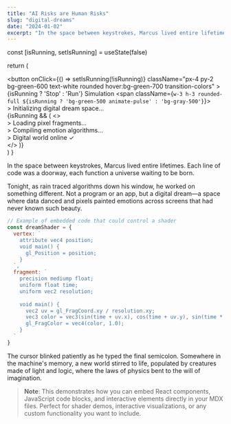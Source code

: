 ```yaml
---
title: "AI Risks are Human Risks"
slug: "digital-dreams"
date: "2024-01-02"
excerpt: "In the space between keystrokes, Marcus lived entire lifetimes..."
---
```



  const [isRunning, setIsRunning] = useState(false)
  
  return (
    <div className="not-prose my-8 p-6 bg-gray-900 rounded-lg text-green-400 font-mono">
      <div className="flex items-center gap-4 mb-4">
        <button 
          onClick={() => setIsRunning(!isRunning)}
          className="px-4 py-2 bg-green-600 text-white rounded hover:bg-green-700 transition-colors"
        >
          {isRunning ? 'Stop' : 'Run'} Simulation
        </button>
        <span className={`w-3 h-3 rounded-full ${isRunning ? 'bg-green-500 animate-pulse' : 'bg-gray-500'}`}></span>
      </div>
      <div className="space-y-1">
        <div>&gt; Initializing digital dream space...</div>
        {isRunning && (
          <>
            <div className="animate-pulse">&gt; Loading pixel fragments...</div>
            <div className="animate-pulse delay-100">&gt; Compiling emotion algorithms...</div>
            <div className="animate-pulse delay-200">&gt; Digital world online ✓</div>
          </>
        )}
      </div>
    </div>
  )
}

In the space between keystrokes, Marcus lived entire lifetimes. Each line of code was a doorway, each function a universe waiting to be born.

<InteractiveCode />

Tonight, as rain traced algorithms down his window, he worked on something different. Not a program or an app, but a digital dream—a space where data danced and pixels painted emotions across screens that had never known such beauty.

```javascript
// Example of embedded code that could control a shader
const dreamShader = {
  vertex: `
    attribute vec4 position;
    void main() {
      gl_Position = position;
    }
  `,
  fragment: `
    precision mediump float;
    uniform float time;
    uniform vec2 resolution;
    
    void main() {
      vec2 uv = gl_FragCoord.xy / resolution.xy;
      vec3 color = vec3(sin(time + uv.x), cos(time + uv.y), sin(time * 2.0));
      gl_FragColor = vec4(color, 1.0);
    }
  `
}
```

The cursor blinked patiently as he typed the final semicolon. Somewhere in the machine's memory, a new world stirred to life, populated by creatures made of light and logic, where the laws of physics bent to the will of imagination.

> **Note**: This demonstrates how you can embed React components, JavaScript code blocks, and interactive elements directly in your MDX files. Perfect for shader demos, interactive visualizations, or any custom functionality you want to include. 